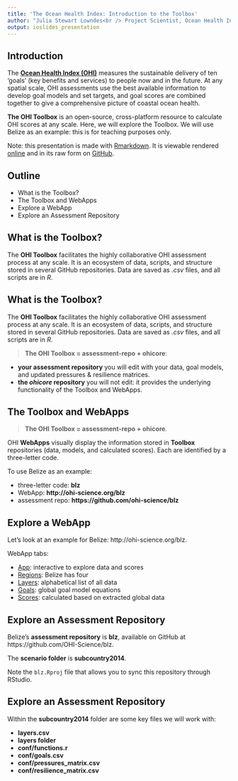 ```yaml
---
title: 'The Ocean Health Index: Introduction to the Toolbox'
author: "Julia Stewart Lowndes<br /> Project Scientist, Ocean Health Index<br /> lowndes@nceas.ucsb.edu"
output: ioslides_presentation
---
```


## Introduction

The [**Ocean Health Index (OHI)**](www.oceanhealthindex.org) measures the sustainable delivery of ten ‘goals’ (key benefits and services) to people now and in the future. At any spatial scale, OHI assessments use the best available information to develop goal models and set targets, and goal scores are combined together to give a comprehensive picture of coastal ocean health.  

**The OHI Toolbox** is an open-source, cross-platform resource to calculate OHI scores at any scale. Here, we will explore the Toolbox. We will use Belize as an example: this is for teaching purposes only.  

Note: this presentation is made with [Rmarkdown](http://rmarkdown.rstudio.com/). It is viewable rendered [online](http://htmlpreview.github.io/?https://github.com/OHI-Science/ohimanual/blob/master/tutorials/tbx_intro/tutorial_tbx_intro.html#1) and in its raw form on [GitHub](https://github.com/OHI-Science/ohimanual/blob/master/tutorials/tbx_intro/tutorial_tbx_intro.html#1).

## Outline

* What is the Toolbox?
* The Toolbox and WebApps
* Explore a WebApp
* Explore an Assessment Repository

## What is the Toolbox?

The **OHI Toolbox** facilitates the highly collaborative OHI assessment process at any scale. It is an ecosystem of data, scripts, and structure stored in several GitHub repositories. Data are saved as *.csv* files, and all scripts are in *R*.


## What is the Toolbox?

The **OHI Toolbox** facilitates the highly collaborative OHI assessment process at any scale. It is an ecosystem of data, scripts, and structure stored in several GitHub repositories. Data are saved as *.csv* files, and all scripts are in *R*.

>  **The OHI Toolbox = assessment-repo + ohicore**:

* **your assessment repository** you will edit with your data, goal models, and updated pressures & resilience matrices.
* **the *ohicore* repository** you will not edit: it provides the underlying functionality of the Toolbox and WebApps. 

## The Toolbox and WebApps

>  **The OHI Toolbox = assessment-repo + ohicore**.

OHI **WebApps** visually display the information stored in **Toolbox** repositories (data, models, and calculated scores). Each are identified by a three-letter code. 

To use Belize as an example: 

* three-letter code: **blz**
* WebApp: **http://ohi-science.org/blz**
* assessment repo: **https://github.com/ohi-science/blz**

## Explore a WebApp

Let's look at an example for Belize: http://ohi-science.org/blz.

WebApp tabs: 

* [App](http://ohi-science.org/blz/app): interactive to explore data and scores
* [Regions](http://ohi-science.org/blz/regions/): Belize has four
* [Layers](http://ohi-science.org/blz/layers/): alphabetical list of all data
* [Goals](http://ohi-science.org/blz/goals/): global goal model equations
* [Scores](http://ohi-science.org/blz/scores/): calculated based on extracted global data


## Explore an Assessment Repository

Belize's **assessment repository** is **blz**, available on GitHub at https://github.com/OHI-Science/blz.  
  
The **scenario folder** is **subcountry2014**. 

Note the `blz.Rproj` file that allows you to sync this repository through RStudio.

## Explore an Assessment Repository

Within the **subcountry2014** folder are some key files we will work with:

* **layers.csv**
* **layers folder**
* **conf/functions.r**
* **conf/goals.csv**
* **conf/pressures_matrix.csv**
* **conf/resilience_matrix.csv**


